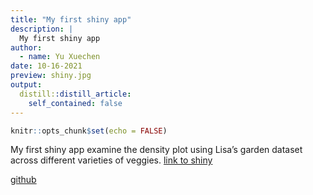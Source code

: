 ```yaml
---
title: "My first shiny app"
description: |
  My first shiny app
author:
  - name: Yu Xuechen
date: 10-16-2021
preview: shiny.jpg
output:
  distill::distill_article:
    self_contained: false
---
```


```r
knitr::opts_chunk$set(echo = FALSE)
```

My first shiny app examine the density plot using Lisa's garden dataset across different varieties of veggies. 
[link to shiny](https://www.shinyapps.io/admin/#/applications/all)

[github](https://github.com/kidakk/intro_to_shiny)

